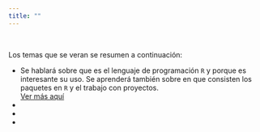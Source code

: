 ```yaml
---
title: ""
---
```


<br>

Los temas que se veran se resumen a continuación:

<ul class="timeline" id="timeline">
  <li class="li complete">
  Se hablará sobre que es el lenguaje de programación `R` y porque es interesante su uso. Se aprenderá también sobre en que consisten los paquetes en `R` y el trabajo con proyectos. <a href="schedule/1_class.html"><br>Ver más aquí</a>
  </li>
  <li class="li complete">
  
  </li>
  <li class="li complete">
  
  </li>
  <li class="li">
  
  </li>
 </ul>      